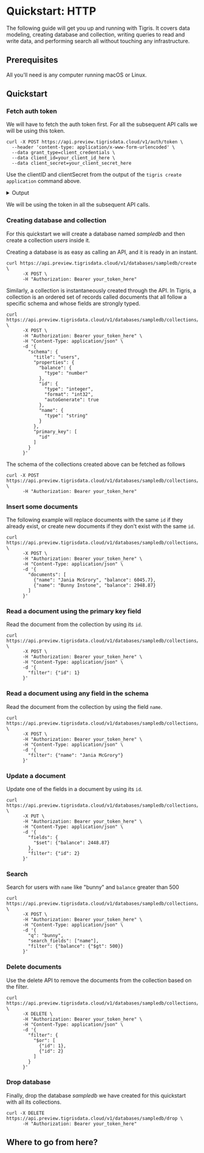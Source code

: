 
# Quickstart: HTTP

The following guide will get you up and running with Tigris. It covers
data modeling, creating database and collection, writing queries to read and
write data, and performing search all without touching any infrastructure.

## Prerequisites

All you'll need is any computer running macOS or Linux.

<TigrisCloud />

## Quickstart

### Fetch auth token

We will have to fetch the auth token first. For all the subsequent API calls we
will be using this token.

```shell
curl -X POST https://api.preview.tigrisdata.cloud/v1/auth/token \
  --header 'content-type: application/x-www-form-urlencoded' \
  --data grant_type=client_credentials \
  --data client_id=your_client_id_here \
  --data client_secret=your_client_secret_here
```

Use the clientID and clientSecret from the output of the
`tigris create application` command above.

<details>
<summary>Output</summary>

```json
{ "access_token": "your_token_here", "expires_in": 41437 }
```

</details>

We will be using the token in all the subsequent API calls.

### Creating database and collection

For this quickstart we will create a database named _sampledb_ and then
create a collection _users_ inside it.

Creating a database is as easy as calling an API, and it is ready in an
instant.

```shell
curl https://api.preview.tigrisdata.cloud/v1/databases/sampledb/create \
      -X POST \
      -H "Authorization: Bearer your_token_here"
```

Similarly, a collection is instantaneously created through the API. In
Tigris, a collection is an ordered set of records called documents that all
follow a specific schema and whose fields are strongly typed.

```shell
curl https://api.preview.tigrisdata.cloud/v1/databases/sampledb/collections/users/createOrUpdate \
      -X POST \
      -H "Authorization: Bearer your_token_here" \
      -H "Content-Type: application/json" \
      -d '{
        "schema": {
          "title": "users",
          "properties": {
            "balance": {
              "type": "number"
            },
            "id": {
              "type": "integer",
              "format": "int32",
              "autoGenerate": true
            },
            "name": {
              "type": "string"
            }
          },
          "primary_key": [
            "id"
          ]
        }
      }'
```

The schema of the collections created above can be fetched as follows

```shell
curl -X POST https://api.preview.tigrisdata.cloud/v1/databases/sampledb/collections/users/describe \
      -H "Authorization: Bearer your_token_here"
```

### Insert some documents

The following example will replace documents with the same `id` if they
already exist, or create new documents if they don't exist with the same `id`.

```shell
curl https://api.preview.tigrisdata.cloud/v1/databases/sampledb/collections/users/documents/insert \
      -X POST \
      -H "Authorization: Bearer your_token_here" \
      -H "Content-Type: application/json" \
      -d '{
        "documents": [
          {"name": "Jania McGrory", "balance": 6045.7},
          {"name": "Bunny Instone", "balance": 2948.87}
        ]
      }'
```

### Read a document using the primary key field

Read the document from the collection by using its `id`.

```shell
curl https://api.preview.tigrisdata.cloud/v1/databases/sampledb/collections/users/documents/read \
      -X POST \
      -H "Authorization: Bearer your_token_here" \
      -H "Content-Type: application/json" \
      -d '{
        "filter": {"id": 1}
      }'
```

### Read a document using any field in the schema

Read the document from the collection by using the field `name`.

```shell
curl https://api.preview.tigrisdata.cloud/v1/databases/sampledb/collections/users/documents/read \
      -X POST \
      -H "Authorization: Bearer your_token_here" \
      -H "Content-Type: application/json" \
      -d '{
        "filter": {"name": "Jania McGrory"}
      }'
```

### Update a document

Update one of the fields in a document by using its `id`.

```shell
curl https://api.preview.tigrisdata.cloud/v1/databases/sampledb/collections/users/documents/update \
      -X PUT \
      -H "Authorization: Bearer your_token_here" \
      -H "Content-Type: application/json" \
      -d '{
        "fields": {
          "$set": {"balance": 2448.87}
        },
        "filter": {"id": 2}
      }'
```

### Search

Search for users with `name` like "bunny" and `balance` greater than 500

```shell
curl https://api.preview.tigrisdata.cloud/v1/databases/sampledb/collections/users/documents/search \
      -X POST \
      -H "Authorization: Bearer your_token_here" \
      -H "Content-Type: application/json" \
      -d '{
        "q": "bunny",
        "search_fields": ["name"],
        "filter": {"balance": {"$gt": 500}}
      }'
```

### Delete documents

Use the delete API to remove the documents from the collection
based on the filter.

```shell
curl https://api.preview.tigrisdata.cloud/v1/databases/sampledb/collections/users/documents/delete \
      -X DELETE \
      -H "Authorization: Bearer your_token_here" \
      -H "Content-Type: application/json" \
      -d '{
        "filter": {
          "$or": [
            {"id": 1},
            {"id": 2}
          ]
        }
      }'
```

### Drop database

Finally, drop the database _sampledb_ we have created for this quickstart
with all its collections.

```shell
curl -X DELETE https://api.preview.tigrisdata.cloud/v1/databases/sampledb/drop \
      -H "Authorization: Bearer your_token_here"
```

## Where to go from here?

<QuickstartFooter />
